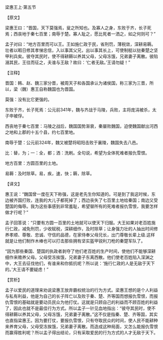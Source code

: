 

梁惠王上·第五节

【原文】

梁惠王曰：“晋国，天下莫强焉，叟之所知也。及寡人之身，东败于齐，长子死焉；西丧地于秦七百里；南辱于楚。寡人耻之，愿比死者一洒之，如之何则可？”

孟子对曰：“地方百里而可以王。王如施仁政于民，省刑罚，薄税敛，深耕易耨。壮者以暇日修其孝悌忠信，入以事其父兄，出以事其长上，可使制梃以挞秦楚之坚甲利兵矣。彼夺其民时，使不得耕耨以养其父母，父母冻饿，兄弟妻子离散。彼陷溺其民，王往而征之，夫谁与王敌？故曰：‘仁者无敌。’王请勿疑！”

【注释】

晋国：韩、赵、魏三家分晋，被周天子和各国承认为诸侯国，称三家为三晋，所以，梁（魏）惠王自称魏国也为晋国。

莫强：没有比它更强的。

东败于齐，长子死焉：公元前341年，魏与齐战于马陵，兵败，主将庞涓被杀，太子申被俘。

西丧地于秦七百里：马陵之战后，魏国国势渐衰，秦屡败魏国，迫使魏国献出河西之地和上郡的十五个县，约七百里地。

南辱于楚：公元前324年，魏又被楚将昭阳击败于襄陵，魏国失去八邑。

比：替，为；一：全，都；洒：洗刷。全句说，希望为全体死难者报仇雪恨。

地方百里：方圆百里的土地。

易耨：及时除草。易，疾，速，快；耨，除草。

【译文】

惠王说：“魏国曾一度在天下称强，这是老先生你知道的。可是到了我这时候，东边被齐国打败，连我的大儿子都死掉了；西边丧失了七百里土地给秦国；南边又受楚国的侮辱。我为这些事感到非常羞耻，希望替所有的死难者报仇雪恨，我要怎样做才行呢？”

孟子回答说：“只要有方圆一百里的土地就可以使天下归服。大王如果对老百姓施行仁政，减免刑罚，少收赋税，深耕细作，及时除草；让身强力壮的人抽出时间修养孝顺、尊敬、忠诚、守信的品德，在家侍奉父母兄长，出门尊敬长辈上级.这样就是让他们制作木棒也可以打击那些拥有坚实盔甲锐利刀枪的秦楚军队了。

“因为那些秦国、楚国的执政者剥夺了他们老百姓的生产时间，使他们不能够深耕细作来赡养父母。父母受冻挨饿，兄弟妻子东离西散。他们使老百姓陷入深渊之中，大王去征伐他们，有谁来和你抵抗呢？所以说：‘施行仁政的人是无敌于天下的。’大王请不要疑虑！”

【赏析】

孟子以爱民的道理来劝说梁惠王放弃霸权统治的行为方式。梁惠王想的是个人利益与私有利益，他是为自己的长子阵亡以及败于秦、楚、齐等国而想报仇雪恨，而报仇雪恨的基础就是要动员民众为他打仗。这就是只顾自己的利益而不顾百姓的利益了，因此也就不是最佳行为方式。所以孟子一针见血地指出：“彼夺其民时，使不得耕耨以养其父母，父母冻饿，兄弟妻子离散。”这不仅是指秦、楚、齐等国，其实也直指梁惠王。因为要打仗，要报仇雪恨，只有夺取民众的时间，使人民不能耕种来养育父母，父母受冻挨饿，兄弟妻子离散。而造成这种局面，又怎么能报仇雪恨而赢得胜利呢？所以孟子得出结论，只有采取爱民的行为方式的人才无敌于天下。

